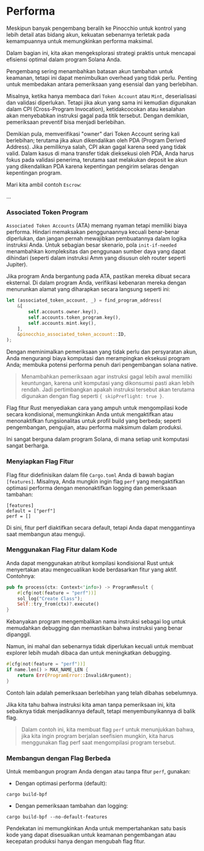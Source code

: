 
# Performa

Meskipun banyak pengembang beralih ke Pinocchio untuk kontrol yang lebih detail atas bidang akun, kekuatan sebenarnya terletak pada kemampuannya untuk memungkinkan performa maksimal. 

Dalam bagian ini, kita akan mengeksplorasi strategi praktis untuk mencapai efisiensi optimal dalam program Solana Anda.

<ArticleSection name="Superfluous Checks" id="superfluous-checks" level="h2" />

Pengembang sering menambahkan batasan akun tambahan untuk keamanan, tetapi ini dapat menimbulkan overhead yang tidak perlu. Penting untuk membedakan antara pemeriksaan yang esensial dan yang berlebihan.

Misalnya, ketika hanya membaca dari `Token Account` atau `Mint`, deserialisasi dan validasi diperlukan. Tetapi jika akun yang sama ini kemudian digunakan dalam CPI (Cross-Program Invocation), ketidakcocokan atau kesalahan akan menyebabkan instruksi gagal pada titik tersebut. Dengan demikian, pemeriksaan preventif bisa menjadi berlebihan.

Demikian pula, memverifikasi "owner" dari Token Account sering kali berlebihan; terutama jika akun dikendalikan oleh PDA (Program Derived Address). Jika pemiliknya salah, CPI akan gagal karena seed yang tidak valid. Dalam kasus di mana transfer tidak dieksekusi oleh PDA, Anda harus fokus pada validasi penerima, terutama saat melakukan deposit ke akun yang dikendalikan PDA karena kepentingan pengirim selaras dengan kepentingan program.

Mari kita ambil contoh `Escrow`:

...

### Associated Token Program

`Associated Token Accounts` (ATA) memang nyaman tetapi memiliki biaya performa. Hindari memaksakan penggunaannya kecuali benar-benar diperlukan, dan jangan pernah mewajibkan pembuatannya dalam logika instruksi Anda. Untuk sebagian besar skenario, pola `init-if-needed` menambahkan kompleksitas dan penggunaan sumber daya yang dapat dihindari (seperti dalam instruksi Amm yang disusun oleh router seperti Jupiter).

Jika program Anda bergantung pada ATA, pastikan mereka dibuat secara eksternal. Di dalam program Anda, verifikasi kebenaran mereka dengan menurunkan alamat yang diharapkan secara langsung seperti ini:

```rust
let (associated_token_account, _) = find_program_address(
    &[
        self.accounts.owner.key(),
        self.accounts.token_program.key(),
        self.accounts.mint.key(),
    ],
    &pinocchio_associated_token_account::ID,
);
```

Dengan meminimalkan pemeriksaan yang tidak perlu dan persyaratan akun, Anda mengurangi biaya komputasi dan merampingkan eksekusi program Anda; membuka potensi performa penuh dari pengembangan solana native.

> Menambahkan pemeriksaan agar instruksi gagal lebih awal memiliki keuntungan, karena unit komputasi yang dikonsumsi pasti akan lebih rendah. Jadi pertimbangkan apakah instruksi tersebut akan terutama digunakan dengan flag seperti `{ skipPreflight: true }`.

<ArticleSection name="Perf Flag" id="perf-flag" level="h2" />

Flag fitur Rust menyediakan cara yang ampuh untuk mengompilasi kode secara kondisional, memungkinkan Anda untuk mengaktifkan atau menonaktifkan fungsionalitas untuk profil build yang berbeda; seperti pengembangan, pengujian, atau performa maksimum dalam produksi.

Ini sangat berguna dalam program Solana, di mana setiap unit komputasi sangat berharga.

### Menyiapkan Flag Fitur

Flag fitur didefinisikan dalam file `Cargo.toml` Anda di bawah bagian `[features]`. Misalnya, Anda mungkin ingin flag `perf` yang mengaktifkan optimasi performa dengan menonaktifkan logging dan pemeriksaan tambahan:

```
[features]
default = ["perf"]
perf = []
```

Di sini, fitur perf diaktifkan secara default, tetapi Anda dapat menggantinya saat membangun atau menguji.

### Menggunakan Flag Fitur dalam Kode

Anda dapat menggunakan atribut kompilasi kondisional Rust untuk menyertakan atau mengecualikan kode berdasarkan fitur yang aktif. Contohnya:

```rust
pub fn process(ctx: Context<'info>) -> ProgramResult {
    #[cfg(not(feature = "perf"))]
    sol_log("Create Class");
    Self::try_from(ctx)?.execute()
}
```

Kebanyakan program mengembalikan nama instruksi sebagai log untuk memudahkan debugging dan memastikan bahwa instruksi yang benar dipanggil.

Namun, ini mahal dan sebenarnya tidak diperlukan kecuali untuk membuat explorer lebih mudah dibaca dan untuk meningkatkan debugging.

```rust
#[cfg(not(feature = "perf"))]
if name.len() > MAX_NAME_LEN {
    return Err(ProgramError::InvalidArgument);
}
```

Contoh lain adalah pemeriksaan berlebihan yang telah dibahas sebelumnya.

Jika kita tahu bahwa instruksi kita aman tanpa pemeriksaan ini, kita sebaiknya tidak menjadikannya default, tetapi menyembunyikannya di balik flag.

> Dalam contoh ini, kita membuat flag `perf` untuk menunjukkan bahwa, jika kita ingin program berjalan seefisien mungkin, kita harus menggunakan flag perf saat mengompilasi program tersebut.

### Membangun dengan Flag Berbeda

Untuk membangun program Anda dengan atau tanpa fitur `perf`, gunakan:

- Dengan optimasi performa (default):

```
cargo build-bpf
```

- Dengan pemeriksaan tambahan dan logging:

```
cargo build-bpf --no-default-features
```

Pendekatan ini memungkinkan Anda untuk mempertahankan satu basis kode yang dapat disesuaikan untuk keamanan pengembangan atau kecepatan produksi hanya dengan mengubah flag fitur.
